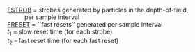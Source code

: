 <p class=box>
[FSTROB](#fstrob) = strobes generated by particles in the depth-of-field,     
\ \ \ \ \ \ \ \ \ \ per sample interval  
[FRESET](#freset) = ``fast resets'' generated per sample interval  
$t_{1}$ = slow reset time (for each strobe)  
$t_{2}$ - fast reset time (for each fast reset)  
</p><p class=box2>
\begin{equation}
\mathrm{\{FACT\}=\{FSTROB\}}\times t_{1}+\mathrm{\{FRESET\}}\times t_{2}
(\#eq:FACTbox)
\end{equation}
</p>  
